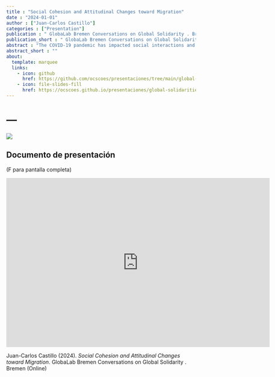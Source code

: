 ```yaml
---
title : "Social Cohesion and Attitudinal Changes toward Migration"
date : "2024-01-01"
author : ["Juan-Carlos Castillo"]
categories : ["Presentation"]
publication : " GlobaLab Bremen Conversations on Global Solidarity . Bremen  (Online)"
publication_short : " GlobaLab Bremen Conversations on Global Solidarity . Bremen  (Online)"
abstract : "The COVID-19 pandemic has impacted social interactions and coexistence around the globe in dimensions that go far beyond health issues. In the case of the Global South, the pandemic has developed along with growing South-South migratory movements, becoming another key factor that might reinforce social conflict in increasingly multicultural areas as migrants have historically served as “scapegoats” for unexpected crises as a way to control and manage diversity. Chile is one of the main destination countries for migrants from the Latin American and Caribbean region, and COVID-19 outbreaks in migrant housing have intensified discrimination. In such a context, there is a need for understanding how the pandemic has potentially changed the way non-migrants perceive and interact with migrant neighbors. Drawing on the national social cohesion panel survey study ELSOC (2016–2021, N = 2,927) the aim is to analyze the changes in non-migrants' attitudes toward migrants—related to dimensions of social cohesion—over the last years and their relation with individual status and territorial factors. We argue that social cohesion in increasingly multicultural societies is partially threatened in times of crisis. The results indicate that after the pandemic, convivial attitudes toward Latin American migrants decreased. Chileans started perceiving them more negatively, particularly those respondents with lower educational levels and who live in increasingly multicultural neighborhoods with higher rates of migrant residents."
abstract_short : ""
about:
  template: marquee
  links:
    - icon: github
      href: https://github.com/ocscoes/presentaciones/tree/main/global-solidarities-Jan2024
    - icon: file-slides-fill
      href: https://ocscoes.github.io/presentaciones/global-solidarities-Jan2024/bremen_global_sol2024.html
---
```

# ---
![](https://www.hilfswerft.de/wp-content/uploads/2016/03/universitat-bremen_f.png)

## Documento de presentación

(F para pantalla completa)

<iframe width="700"  height="450" src="https://ocscoes.github.io/presentaciones/global-solidarities-Jan2024/bremen_global_sol2024.html" title="Xaringan presentation" frameborder="0" allow="accelerometer; autoplay; clipboard-write; encrypted-media; gyroscope; picture-in-picture" allowfullscreen></iframe>


::: {.callout-note title="How to cite this work"}

Juan-Carlos Castillo (2024). *Social Cohesion and Attitudinal Changes toward Migration*.  GlobaLab Bremen Conversations on Global Solidarity . Bremen  (Online)

:::

